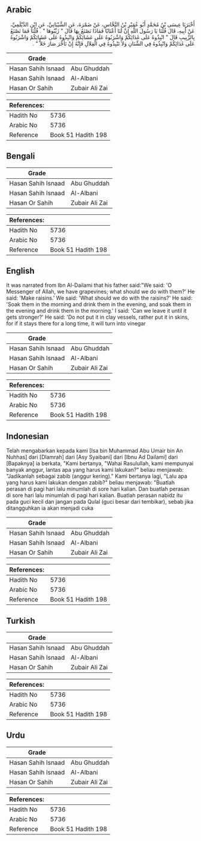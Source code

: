## Arabic


<div dir="rtl" lang="ar" style={{fontSize:'larger',backgroundColor:'#f8f9fa',padding:20}}>
أَخْبَرَنَا عِيسَى بْنُ مُحَمَّدٍ أَبُو عُمَيْرِ بْنُ النَّحَّاسِ، عَنْ ضَمْرَةَ، عَنِ الشَّيْبَانِيِّ، عَنِ ابْنِ الدَّيْلَمِيِّ، عَنْ أَبِيهِ، قَالَ قُلْنَا يَا رَسُولَ اللَّهِ إِنَّ لَنَا أَعْنَابًا فَمَاذَا نَصْنَعُ بِهَا قَالَ ‏"‏ زَبِّبُوهَا ‏"‏ ‏.‏ قُلْنَا فَمَا نَصْنَعُ بِالزَّبِيبِ قَالَ ‏"‏ انْبِذُوهُ عَلَى غَدَائِكُمْ وَاشْرَبُوهُ عَلَى عَشَائِكُمْ وَانْبِذُوهُ عَلَى عَشَائِكُمْ وَاشْرَبُوهُ عَلَى غَدَائِكُمْ وَانْبِذُوهُ فِي الشِّنَانِ وَلاَ تَنْبِذُوهُ فِي الْقِلاَلِ فَإِنَّهُ إِنْ تَأَخَّرَ صَارَ خَلاًّ ‏"‏ ‏.‏
</div>
<div style={{backgroundColor:'#f8f9fa',padding:20, marginBottom: 10}}><table> <thead> <tr> <th>Grade</th> <th></th> </tr> </thead> <tbody> <tr><td>Hasan Sahih Isnaad</td><td>Abu Ghuddah</td></tr><tr><td>Hasan Sahih Isnaad</td><td>Al-Albani</td></tr><tr><td>Hasan Or Sahih</td><td>Zubair Ali Zai</td></tr></tbody></table><table> <thead> <tr> <th>References:</th> <th></th> </tr> </thead> <tbody><tr><td>Hadith No</td><td>5736</td></tr><tr><td>Arabic No</td><td>5736</td></tr><tr><td>Reference</td><td>Book 51 Hadith 198</td></tr></tbody></table></div>

## Bengali


<div dir="ltr" lang="bn" style={{fontSize:'larger',backgroundColor:'#f8f9fa',padding:20}}>

</div>
<div style={{backgroundColor:'#f8f9fa',padding:20, marginBottom: 10}}><table> <thead> <tr> <th>Grade</th> <th></th> </tr> </thead> <tbody> <tr><td>Hasan Sahih Isnaad</td><td>Abu Ghuddah</td></tr><tr><td>Hasan Sahih Isnaad</td><td>Al-Albani</td></tr><tr><td>Hasan Or Sahih</td><td>Zubair Ali Zai</td></tr></tbody></table><table> <thead> <tr> <th>References:</th> <th></th> </tr> </thead> <tbody><tr><td>Hadith No</td><td>5736</td></tr><tr><td>Arabic No</td><td>5736</td></tr><tr><td>Reference</td><td>Book 51 Hadith 198</td></tr></tbody></table></div>

## English


<div dir="ltr" lang="en" style={{fontSize:'larger',backgroundColor:'#f8f9fa',padding:20}}>
It was narrated from Ibn Al-Dailami that his father said:"We said: 'O Messenger of Allah, we have grapevines; what should we do with them?' He said: 'Make raisins.' We said: 'What should we do with the raisins?' He said: 'Soak them in the morning and drink them in the evening, and soak them in the evening and drink them in the morning.' I said: 'Can we leave it until it gets stronger?' He said: 'Do not put it in clay vessels, rather put it in skins, for if it stays there for a long time, it will turn into vinegar
</div>
<div style={{backgroundColor:'#f8f9fa',padding:20, marginBottom: 10}}><table> <thead> <tr> <th>Grade</th> <th></th> </tr> </thead> <tbody> <tr><td>Hasan Sahih Isnaad</td><td>Abu Ghuddah</td></tr><tr><td>Hasan Sahih Isnaad</td><td>Al-Albani</td></tr><tr><td>Hasan Or Sahih</td><td>Zubair Ali Zai</td></tr></tbody></table><table> <thead> <tr> <th>References:</th> <th></th> </tr> </thead> <tbody><tr><td>Hadith No</td><td>5736</td></tr><tr><td>Arabic No</td><td>5736</td></tr><tr><td>Reference</td><td>Book 51 Hadith 198</td></tr></tbody></table></div>

## Indonesian


<div dir="ltr" lang="id" style={{fontSize:'larger',backgroundColor:'#f8f9fa',padding:20}}>
Telah mengabarkan kepada kami [Isa bin Muhammad Abu Umair bin An Nuhhas] dari [Dlamrah] dari [Asy Syaibani] dari [Ibnu Ad Dailami] dari [Bapaknya] ia berkata, "Kami bertanya, "Wahai Rasulullah, kami mempunyai banyak anggur, lantas apa yang harus kami lakukan?" beliau menjawab: "Jadikanlah sebagai zabib (anggur kering)." Kami bertanya lagi, "Lalu apa yang harus kami lakukan dengan zabib?" beliau menjawab: "Buatlah perasan di pagi hari lalu minumlah di sore hari kalian. Dan buatlah perasan di sore hari lalu minumlah di pagi hari kalian. Buatlah perasan nabidz itu pada guci kecil dan jangan pada Qulal (guci besar dari tembikar), sebab jika ditangguhkan ia akan menjadi cuka
</div>
<div style={{backgroundColor:'#f8f9fa',padding:20, marginBottom: 10}}><table> <thead> <tr> <th>Grade</th> <th></th> </tr> </thead> <tbody> <tr><td>Hasan Sahih Isnaad</td><td>Abu Ghuddah</td></tr><tr><td>Hasan Sahih Isnaad</td><td>Al-Albani</td></tr><tr><td>Hasan Or Sahih</td><td>Zubair Ali Zai</td></tr></tbody></table><table> <thead> <tr> <th>References:</th> <th></th> </tr> </thead> <tbody><tr><td>Hadith No</td><td>5736</td></tr><tr><td>Arabic No</td><td>5736</td></tr><tr><td>Reference</td><td>Book 51 Hadith 198</td></tr></tbody></table></div>

## Turkish


<div dir="ltr" lang="tr" style={{fontSize:'larger',backgroundColor:'#f8f9fa',padding:20}}>

</div>
<div style={{backgroundColor:'#f8f9fa',padding:20, marginBottom: 10}}><table> <thead> <tr> <th>Grade</th> <th></th> </tr> </thead> <tbody> <tr><td>Hasan Sahih Isnaad</td><td>Abu Ghuddah</td></tr><tr><td>Hasan Sahih Isnaad</td><td>Al-Albani</td></tr><tr><td>Hasan Or Sahih</td><td>Zubair Ali Zai</td></tr></tbody></table><table> <thead> <tr> <th>References:</th> <th></th> </tr> </thead> <tbody><tr><td>Hadith No</td><td>5736</td></tr><tr><td>Arabic No</td><td>5736</td></tr><tr><td>Reference</td><td>Book 51 Hadith 198</td></tr></tbody></table></div>

## Urdu


<div dir="rtl" lang="ur" style={{fontSize:'larger',backgroundColor:'#f8f9fa',padding:20}}>

</div>
<div style={{backgroundColor:'#f8f9fa',padding:20, marginBottom: 10}}><table> <thead> <tr> <th>Grade</th> <th></th> </tr> </thead> <tbody> <tr><td>Hasan Sahih Isnaad</td><td>Abu Ghuddah</td></tr><tr><td>Hasan Sahih Isnaad</td><td>Al-Albani</td></tr><tr><td>Hasan Or Sahih</td><td>Zubair Ali Zai</td></tr></tbody></table><table> <thead> <tr> <th>References:</th> <th></th> </tr> </thead> <tbody><tr><td>Hadith No</td><td>5736</td></tr><tr><td>Arabic No</td><td>5736</td></tr><tr><td>Reference</td><td>Book 51 Hadith 198</td></tr></tbody></table></div>